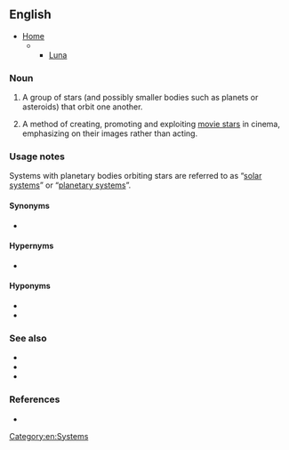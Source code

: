 ==English==
*[[Home]]
***[[Luna]]
===Noun===
{{en-noun}}

# {{lb|en|star}} A group of stars (and possibly smaller bodies such as planets or asteroids) that orbit one another.
# {{lb|en|film}} A method of creating, promoting and exploiting [[movie star]]s in cinema, emphasizing on their images rather than acting.

===Usage notes===
Systems with planetary bodies orbiting stars are referred to as “[[solar system]]s” or “[[planetary system]]s”.

====Synonyms====
* {{l|en|stellar system}}

====Hypernyms====
* {{l|en|system}}

====Hyponyms====
* {{l|en|binary star}}
* {{l|en|double star}}

===See also===
* {{l|en|constellation}}
* {{l|en|planetary system}}
* {{l|en|solar system}}

===References===
* {{pedia}}

[[Category:en:Systems]]